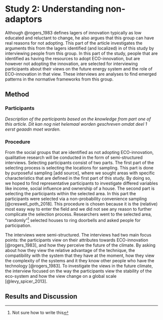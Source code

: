 # Study 2:  Understanding non-adaptors \label{Study2}
Although @rogers_1983 defines lagers of innovation typically as low educated and reluctant to change, he also argues that this group can have real reasons for not adopting. This part of the article investigates the arguments this from the lagers identified (and localized) in \hyperref[Study1]{part 1} of this study by interviewing people from this group. In this part of the study, people that are identified as having the resources to adopt ECO-innovation, but are however not adopting the innovation, are selected for interviewing participants about their views on the future energy system and the role of ECO-innovation in that view. These interviews are analyses to find emerged patterns in the normative frameworks from this group.  

## Method

### Participants
_Description of the participants based on the knowledge from part one of this article. Dit kan nog niet helemaal worden geschreven omdat deel 1 eerst geaadn moet worden._ 

### Procedure
From the social groups that are identified as not adopting ECO-innovation, qualitative research will be conducted in the form of semi-structured interviews. Selecting participants consist of two parts. The first part of the selecting process is selecting the locations for sampling. This part is done by purposeful sampling [add source], where we sought areas with specific characteristics that are defined in the first part of this study. By doing so, we hoped to find representative participants to investigate differed variables like income, social influence and ownership of a house. The second part is selecting the participants within the selected area. In this part the participants were selected via a non-probability convenience sampling [@creswell_poth_2018]. This procedure is chosen because it is the (relative) most easy way to enter the field and we did not see any reason to further complicate the selection process. Researchers went to the selected area, “randomly”^[Not sure how to write this] selected houses to ring doorbells and asked people for participation.  


The interviews were semi-structured. The interviews had two main focus points: the participants view on their attributes towards ECO-innovation [@rogers_1983], and how they perceive the future of the climate. By asking about how they view the relative advantage of the technique, the compatibility with the system that they have at the moment, how they view the complexity of the systems and it they know other people who have the technology [@rogers_1983]. To investigate the views in the future climate, the interview focused on the way the participants view the stability of the eco-system and how the view change on a global scale [@levy_spicer_2013].

## Results and Discussion
